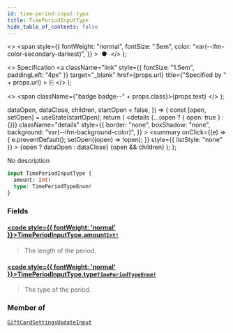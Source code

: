 ```yaml
---
id: time-period-input-type
title: TimePeriodInputType
hide_table_of_contents: false
---
```


  <>
    <span
      style={{
        fontWeight: "normal",
        fontSize: ".5em",
        color: "var(--ifm-color-secondary-darkest)",
      }}
    >
      &nbsp;●&nbsp;
    </span>
  </>
);

  <>
    Specification
    <a
      className="link"
      style={{ fontSize: "1.5em", paddingLeft: "4px" }}
      target="\_blank"
      href={props.url}
      title={"Specified by " + props.url}
    >
      ⎘
    </a>
  </>
);

  <>
    <span className={"badge badge--" + props.class}>{props.text}</span>
  </>
);


  dataOpen,
  dataClose,
  children,
  startOpen = false,
}) => {
  const [open, setOpen] = useState(startOpen);
  return (
    <details
      {...(open ? { open: true } : {})}
      className="details"
      style={{
        border: "none",
        boxShadow: "none",
        background: "var(--ifm-background-color)",
      }}
    >
      <summary
        onClick={(e) => {
          e.preventDefault();
          setOpen((open) => !open);
        }}
        style={{ listStyle: "none" }}
      >
        {open ? dataOpen : dataClose}
      </summary>
      {open && children}
    </details>
  );
};

No description

```graphql
input TimePeriodInputType {
  amount: Int!
  type: TimePeriodTypeEnum!
}
```

### Fields

#### [<code style={{ fontWeight: 'normal' }}>TimePeriodInputType.<b>amount</b></code>](#)<Bullet />[`Int!`](../../../api-reference/miscellaneous/scalars/int) <Badge class="secondary" text="non-null"/> <Badge class="secondary" text="scalar"/>

> The length of the period.

#### [<code style={{ fontWeight: 'normal' }}>TimePeriodInputType.<b>type</b></code>](#)<Bullet />[`TimePeriodTypeEnum!`](../../../api-reference/miscellaneous/enums/time-period-type-enum) <Badge class="secondary" text="non-null"/> <Badge class="secondary" text="enum"/>

> The type of the period.

### Member of

[`GiftCardSettingsUpdateInput`](../../../api-reference/gift-cards/inputs/gift-card-settings-update-input) <Badge class="secondary" text="input"/>
